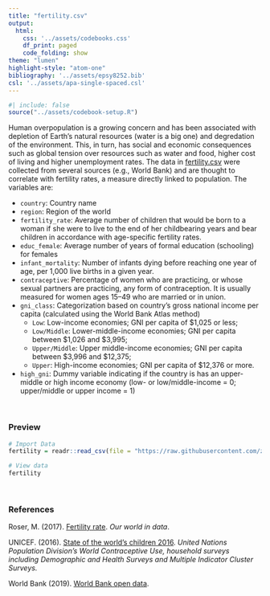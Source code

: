 ```yaml
---
title: "fertility.csv"
output: 
  html:
    css: '../assets/codebooks.css'
    df_print: paged
    code_folding: show
theme: "lumen"
highlight-style: "atom-one"
bibliography: '../assets/epsy8252.bib'
csl: '../assets/apa-single-spaced.csl'
---
```



```r
#| include: false
source("../assets/codebook-setup.R")
```


Human overpopulation is a growing concern and has been associated with depletion of Earth's natural resources (water is a big one) and degredation of the environment. This, in turn, has social and economic consequences such as global tension over resources such as water and food, higher cost of living and higher unemployment rates. The data in [fertility.csv](https://raw.githubusercontent.com/zief0002/rustic-penguin/main/data/fertility.csv) were collected from several sources (e.g., World Bank) and are thought to correlate with fertility rates, a measure directly linked to population. The variables are:

- `country`: Country name
- `region`: Region of the world
- `fertility_rate`: Average number of children that would be born to a woman if she were to live to the end of her childbearing years and bear children in accordance with age-specific fertility rates.
- `educ_female`: Average number of years of formal education (schooling) for females
- `infant_mortality`: Number of infants dying before reaching one year of age, per 1,000 live births in a given year.
- `contraceptive`: Percentage of women who are practicing, or whose sexual partners are practicing, any form of contraception. It is usually measured for women ages 15&ndash;49 who are married or in union.
- `gni_class`: Categorization based on country's gross national income per capita (calculated using the World Bank Atlas method)
  + `Low`: Low-income economies; GNI per capita of \$1,025 or less; 
  + `Low/Middle`: Lower-middle-income economies; GNI per capita between \$1,026 and \$3,995; 
  + `Upper/Middle`: Upper middle-income economies; GNI per capita between \$3,996 and \$12,375; 
  + `Upper`: High-income economies; GNI per capita of \$12,376 or more.
- `high_gni`: Dummy variable indicating if the country is has an upper-middle or high income economy (low- or low/middle-income = 0; upper/middle or upper income = 1)


<br />


### Preview

```r
# Import Data
fertility = readr::read_csv(file = "https://raw.githubusercontent.com/zief0002/rustic-penguin/main/data/fertility.csv")

# View data
fertility
```

<br />


### References


Roser, M. (2017). [Fertility rate](https://ourworldindata.org/fertility-rate#empowerment-of-women). *Our world in data*.

UNICEF. (2016). [State of the world's children 2016](https://www.unicef.org/reports/state-worlds-children-2016). *United Nations Population Division's World Contraceptive Use, household surveys including Demographic and Health Surveys and Multiple Indicator Cluster Surveys.*

World Bank (2019). [World Bank open data](https://data.worldbank.org/). 


